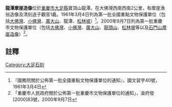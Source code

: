 {{msg:四川省文物保護單位
|名稱 = [[寶頂山摩崖造像|寶頂山摩崖造像]]（包括[[大佛灣|大佛灣]]、[[小佛灣|小佛灣]]、[[廣大山|廣大山]]、龍潭、[[松林坡|松林坡]]）
|編號 = 46
|圖片 = 
|級別 = 101
|分類 = 
|時代 = 宋
|地點 = [[四川省|四川省]][[大足縣|大足縣]]
|坐標 =
|登錄 = 1961年3月4日
}}
{{msg:重慶市文物保護單位
|名稱 = [[寶頂山摩崖造像|寶頂山摩崖造像]]（包括[[大佛灣|大佛灣]]、[[小佛灣|小佛灣]]、[[廣大山|廣大山]]、[[龍頭山摩崖造像|龍頭山]]、[[松林坡|松林坡]]等以及[[石門山摩崖造像|石門山摩崖造像]]）
|編號 = 79
|圖片 = 
|級別 = 5
|分類 = 
|時代 = 宋代
|地點 = [[大足縣|大足縣]][[寶頂鎮|寶頂鎮]]山王村、小佛灣村（[[寶頂山|寶頂山]]）、[[石馬鎮|石馬鎮]]新勝灣村（[[石門山|石門山]]）
|坐標 = 
|登錄 = 2000年9月7日
}}
'''龍潭摩崖造像'''位於[[重慶市|重慶市]][[大足縣|大足縣]]寶頂山龍潭。在大佛灣西南西南2公里，有摩崖漁翁造像及清刻送子觀音1龕。1961年3月4日列為第一批全國重點文物保護單位（包括[[大佛灣|大佛灣]]、[[小佛灣|小佛灣]]、[[廣大山|廣大山]]、龍潭、[[松林坡|松林坡]]）<ref>『國務院關於公佈第一批全國重點文物保護單位的通知』，國文習字40號，1961年3月4日</ref>。2000年9月7日列為第一批重慶市文物保護單位（包括[[大佛灣|大佛灣]]、[[小佛灣|小佛灣]]、[[廣大山|廣大山]]、[[龍頭山摩崖造像|龍頭山]]、[[松林坡|松林坡]]等以及[[石門山摩崖造像|石門山摩崖造像]]）<ref>「重慶市人民政府關於公佈第一批重慶市文物保護單位的通知」，渝府發[2000]83號，2000年9月7日</ref>。

==註釋==
{{reflist}}
{{stub}}
{{重慶全國重點文物保護單位}}
{{大足石刻}}
[[Category:大足石刻|Category:大足石刻]]